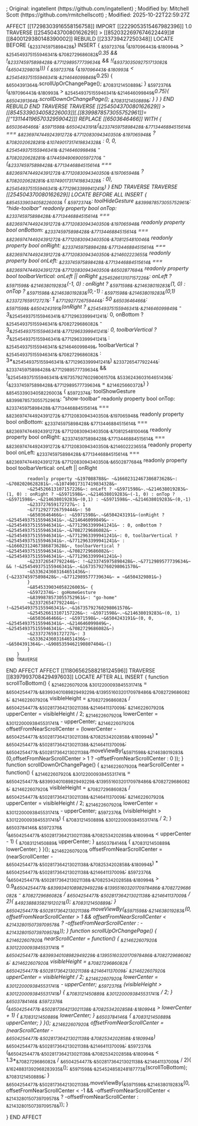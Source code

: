 ; Original: ingatellent (https://github.com/ingatellent)
; Modified by: Mitchell Scott (https://github.com/rmitchellscott)
; Modified: 2025-10-22T22:59:27Z

AFFECT [[17298303916558156758]]
IMPORT [[2229053515467982396]] 1.0
TRAVERSE [[254504370080162629]] > [[8520322697674622449]]#[[8400129380148390002]] 
    REBUILD [[233739427250348]] 
        LOCATE BEFORE {~&233745975898428&~}
            INSERT {
                ~&5972376&~ (~&197096443&~.~&180994&~ > ~&254549375155946341&~.~&7082729686082&~*0.35 && !~&233745975898428&~.~&7712989577739634&~ && !(~&9373035092751713082&~(~&6504329801&~))) {
                    ~&5972376&~ (~&197096443&~.~&180993&~ < ~&254549375155946341&~.~&214646099849&~*0.25) {
                        ~&6504391364&~.scrollUpOrChangePage();
                        ~&7083121450889&~;
                    }
                    ~&5972376&~ (~&197096443&~.~&180993&~ > ~&254549375155946341&~.~&214646099849&~*0.75){
                        ~&6504391364&~.scrollDownOrChangePage();
                        ~&7083121450889&~;
                    }
                }
            }
    END REBUILD
END TRAVERSE
TRAVERSE [[254504370080162629]] > [[8545339034058226003]][.[[8399878573055752961]]=[["13114419657032959042]]]
	REPLACE [[6503646466]] WITH {
		~&6503646466&~: ~&5971598&~.~&6504243191&~(~&233745975898428&~.~&7713446884515614&~ === ~&8236974744924391272&~.~&7712083094340350&~.~&197065948&~ ? ~&7082020628281&~.~&10749017317419834328&~ : 0, 0, ~&254549375155946341&~.~&214646099849&~ - ~&7082020628281&~.~&1744594906900597270&~ - (~&233745975898428&~.~&7713446884515614&~ === ~&8236974744924391272&~.~&7712083094340350&~.~&197065948&~ ? ~&7082020628281&~.~&10749017317419834328&~ : 0), ~&254549375155946341&~.~&7712963399941241&~)
	}
END TRAVERSE
        TRAVERSE [[254504370080162629]]
  		LOCATE BEFORE ALL
		INSERT {
		    ~&8545339034058226003&~ {
			~&5972374&~: toolHideGesture
			~&8399878573055752961&~: "hide-toolbar"
			readonly property bool onTop: ~&233745975898428&~.~&7713446884515614&~ === ~&8236974744924391272&~.~&7712083094340350&~.~&197065948&~
			readonly property bool onBottom: ~&233745975898428&~.~&7713446884515614&~ === ~&8236974744924391272&~.~&7712083094340350&~.~&7081254810046&~
			readonly property bool onRight: ~&233745975898428&~.~&7713446884515614&~ === ~&8236974744924391272&~.~&7712083094340350&~.~&214602223655&~
			readonly property bool onLeft: ~&233745975898428&~.~&7713446884515614&~ === ~&8236974744924391272&~.~&7712083094340350&~.~&6502877684&~
			readonly property bool toolbarVertical: onLeft || onRight
			~&254526613107157226&~: onLeft ? ~&5971598&~.~&214638019283&~(-1, 0) : onRight ? ~&5971598&~.~&214638019283&~(1, 0) : onTop ? ~&5971598&~.~&214638019283&~(0,-1) : ~&5971598&~.~&214638019283&~(0,1)
			~&233727659172727&~: 1
			~&7712927726759444&~: 50
			~&6503646466&~: ~&5971598&~.~&6504243191&~(onRight ? ~&254549375155946341&~.~&214646099849&~ - 3*~&254549375155946341&~.~&7712963399941241&~: 0, onBottom ? ~&254549375155946341&~.~&7082729686082&~ - 3*~&254549375155946341&~.~&7712963399941241&~: 0, toolbarVertical ? 3*~&254549375155946341&~.~&7712963399941241&~ : ~&254549375155946341&~.~&214646099849&~, toolbarVertical ? ~&254549375155946341&~.~&7082729686082&~ : 3*~&254549375155946341&~.~&7712963399941241&~)
			~&233726547792244&~: ~&233745975898428&~.~&7712989577739634&~ && !~&254549375155946341&~.~&16735792760298061570&~
			~&5336243603164651436&~: {~&233745975898428&~.~&7712989577739634&~ = ~&214625660372&~}
		    }
		    ~&8545339034058226003&~ {
			~&5972374&~: toolShowGesture
			~&8399878573055752961&~: "show-toolbar"
			readonly property bool onTop: ~&233745975898428&~.~&7713446884515614&~ === ~&8236974744924391272&~.~&7712083094340350&~.~&197065948&~
			readonly property bool onBottom: ~&233745975898428&~.~&7713446884515614&~ === ~&8236974744924391272&~.~&7712083094340350&~.~&7081254810046&~
			readonly property bool onRight: ~&233745975898428&~.~&7713446884515614&~ === ~&8236974744924391272&~.~&7712083094340350&~.~&214602223655&~
			readonly property bool onLeft: ~&233745975898428&~.~&7713446884515614&~ === ~&8236974744924391272&~.~&7712083094340350&~.~&6502877684&~
			readonly property bool toolbarVertical: onLeft || onRight

			readonly property ~&197088788&~ ~&16602312467386873628&~: ~&7082020628281&~.~&10749017317419834328&~
			~&254526613107157226&~: onLeft ? ~&5971598&~.~&214638019283&~(1, 0) : onRight ? ~&5971598&~.~&214638019283&~(-1, 0) : onTop ? ~&5971598&~.~&214638019283&~(0,1) : ~&5971598&~.~&214638019283&~(0,-1)
			~&233727659172727&~: 1
			~&7712927726759444&~: 50
			~&6503646466&~: ~&5971598&~.~&6504243191&~(onRight ? ~&254549375155946341&~.~&214646099849&~ - ~&254549375155946341&~.~&7712963399941241&~ : 0, onBottom ? ~&254549375155946341&~.~&7082729686082&~ - ~&254549375155946341&~.~&7712963399941241&~: 0, toolbarVertical ? ~&254549375155946341&~.~&7712963399941241&~ : ~&16602312467386873628&~, toolbarVertical ? ~&254549375155946341&~.~&7082729686082&~: ~&254549375155946341&~.~&7712963399941241&~)
			~&233726547792244&~: !~&233745975898428&~.~&7712989577739634&~ && !~&254549375155946341&~.~&16735792760298061570&~
			~&5336243603164651436&~: {~&233745975898428&~.~&7712989577739634&~ = ~&6504329801&~}
		    }
		    ~&8545339034058226003&~ {
			~&5972374&~: goHomeGesture
			~&8399878573055752961&~: "go-home"
			~&233726547792244&~: !~&254549375155946341&~.~&16735792760298061570&~
			~&254526613107157226&~: ~&5971598&~.~&214638019283&~(0, 1)
			~&6503646466&~: ~&5971598&~.~&6504243191&~(0, 0, ~&254549375155946341&~.~&214646099849&~, ~&254549375155946341&~.~&7082729686082&~)
			~&233727659172727&~: 3
			~&5336243603164651436&~: ~&6504391364&~.~&9085359462190807404&~()
		    }
		}
	END TRAVERSE
END AFFECT
AFFECT [[11806562588218124596]]
	TRAVERSE [[8397993708429497603]]
		LOCATE AFTER ALL
			INSERT {
function scrollToBottom() {
    ~&214622607920&~ ~&3012200093845531741&~ = ~&6504254477&~.~&8399340108982949229&~.~&13955160320170978486&~.~&7082729686082&~;
    ~&214622607920&~ visibleHeight = ~&7082729686082&~ / ~&6504254477&~.~&502817364213021138&~.~&214641137009&~;
    ~&214622607920&~ upperCenter = visibleHeight / 2;
    ~&214622607920&~ lowerCenter = ~&3012200093845531741&~ - upperCenter;
    ~&214622607920&~ offsetFromNearScrollCenter = (lowerCenter - ~&6504254477&~.~&502817364213021138&~.~&7082534202858&~.~&180994&~) * ~&6504254477&~.~&502817364213021138&~.~&214641137009&~;
    ~&6504254477&~.~&502817364213021138&~.moveViewBy(~&5971598&~.~&214638019283&~(0,offsetFromNearScrollCenter > 1 ? -offsetFromNearScrollCenter : 0 ));
}
function scrollDownOrChangePage() {
    ~&214622607920&~ nearScrollCenter = function() {
        ~&214622607920&~ ~&3012200093845531741&~ = ~&6504254477&~.~&8399340108982949229&~.~&13955160320170978486&~.~&7082729686082&~;
        ~&214622607920&~ visibleHeight = ~&7082729686082&~ / ~&6504254477&~.~&502817364213021138&~.~&214641137009&~;
        ~&214622607920&~ upperCenter = visibleHeight / 2;
        ~&214622607920&~ lowerCenter = ~&3012200093845531741&~ - upperCenter;
        ~&5972376&~ (visibleHeight > ~&3012200093845531741&~) {
            ~&7083121450889&~ ~&3012200093845531741&~ / 2;
        } ~&6503784146&~ ~&5972376&~ (~&6504254477&~.~&502817364213021138&~.~&7082534202858&~.~&180994&~ < upperCenter - 1) {
            ~&7083121450889&~ upperCenter;
        } ~&6503784146&~ {
            ~&7083121450889&~ lowerCenter;
        }
    }();
    ~&214622607920&~ offsetFromNearScrollCenter = (nearScrollCenter - ~&6504254477&~.~&502817364213021138&~.~&7082534202858&~.~&180994&~) * ~&6504254477&~.~&502817364213021138&~.~&214641137009&~;
    ~&5972376&~(~&6504254477&~.~&502817364213021138&~.~&7082534202858&~.~&180994&~ > 0.9*~&6504254477&~.~&8399340108982949229&~.~&13955160320170978486&~.~&7082729686082&~ - ~&7082729686082&~ / ~&6504254477&~.~&502817364213021138&~.~&214641137009&~ / 2){
        ~&492388835821912021&~();
        ~&7083121450889&~;
    }
    ~&6504254477&~.~&502817364213021138&~.moveViewBy(~&5971598&~.~&214638019283&~(0, offsetFromNearScrollCenter > 1 && offsetFromNearScrollCenter < ~&2143280150739709578&~ ? -offsetFromNearScrollCenter : -~&2143280150739709578&~));
}
function scrollUpOrChangePage() {
    ~&214622607920&~ nearScrollCenter = function() {
        ~&214622607920&~ ~&3012200093845531741&~ = ~&6504254477&~.~&8399340108982949229&~.~&13955160320170978486&~.~&7082729686082&~;
        ~&214622607920&~ visibleHeight = ~&7082729686082&~ / ~&6504254477&~.~&502817364213021138&~.~&214641137009&~;
        ~&214622607920&~ upperCenter = visibleHeight / 2;
        ~&214622607920&~ lowerCenter = ~&3012200093845531741&~ - upperCenter;
        ~&5972376&~ (visibleHeight > ~&3012200093845531741&~) {
            ~&7083121450889&~ ~&3012200093845531741&~ / 2;
        } ~&6503784146&~ ~&5972376&~ (~&6504254477&~.~&502817364213021138&~.~&7082534202858&~.~&180994&~ > lowerCenter + 1) {
            ~&7083121450889&~ lowerCenter;
        } ~&6503784146&~ {
            ~&7083121450889&~ upperCenter;
        }
    }();
    ~&214622607920&~ offsetFromNearScrollCenter = (nearScrollCenter - ~&6504254477&~.~&502817364213021138&~.~&7082534202858&~.~&180994&~) * ~&6504254477&~.~&502817364213021138&~.~&214641137009&~;
        ~&5972376&~(~&6504254477&~.~&502817364213021138&~.~&7082534202858&~.~&180994&~ < 1.3*~&7082729686082&~ / ~&6504254477&~.~&502817364213021138&~.~&214641137009&~ / 2){
    ~&16248831392968283935&~();
~&5971598&~.~&254524858248187773&~(scrollToBottom);
    ~&7083121450889&~;
}
    ~&6504254477&~.~&502817364213021138&~.moveViewBy(~&5971598&~.~&214638019283&~(0, offsetFromNearScrollCenter < -1 && -offsetFromNearScrollCenter < ~&2143280150739709578&~ ? -offsetFromNearScrollCenter : ~&2143280150739709578&~));
}

}
END AFFECT
